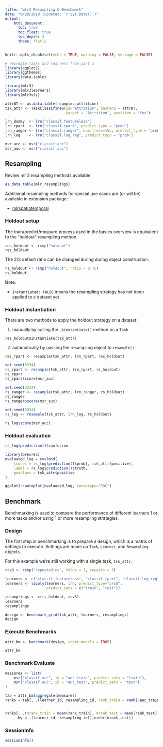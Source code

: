 ```yaml
---
title: "mlr3 Resampling & Benchmark"
date: "9/29/2019 (updated: `r Sys.Date()`)"
output: 
    html_document:
      toc: true
      toc_float: true
      toc_depth: 3
      theme: flatly
---
```


```r
knitr::opts_chunk$set(echo = TRUE, warning = FALSE, message = FALSE)
```
<style>
div.litegreen { background-color:#CEF6EC; border-radius: 5px; padding: 20px;}
</style>

```r
# recreate tasks and learners from part 1
library(ggplot2)
library(ggthemes)
library(data.table)

library(mlr3)
library(mlr3learners)
library(mlr3viz)

attrDT <- as.data.table(rsample::attrition)
tsk_attr <- TaskClassif$new(id="attrition", backend = attrDT, 
                            target = "Attrition", positive = "Yes")

lrn_dummy  <- lrn("classif.featureless")
lrn_rpart  <- lrn("classif.rpart", predict_type = "prob")
lrn_ranger <- lrn("classif.ranger", num.trees=15L, predict_type = "prob")
lrn_log    <- lrn("classif.log_reg", predict_type = "prob")

msr_acc <- msr("classif.acc")
msr_auc <- msr("classif.auc")
```

## Resampling

Review mlr3 resampling methods available.
```r
as.data.table(mlr_resamplings)
```

Additional resampling methods for special use cases are (or will be) available in extension package:

- [mlrspatiotemporal](https://github.com/mlr-org/mlr3spatiotemporal)

### Holdout setup

The train/predict/measure process used in the basics overview is equivalent to the "holdout" resampling method.

```r
res_holdout <- rsmp("holdout")
res_holdout

```

The 2/3 default ratio can be changed during during object construction:
```r
rs_holdout <- rsmp("holdout", ratio = 0.75)
rs_holdout
```

Note:

- `Instantiated: FALSE` means the resampling strategy has not been applied to a dataset yet.

### Holdout instantiation
There are two methods to apply the holdout strategy on a dataset:

1. manually by calling the `.$instantiate()` method on a `Task`

`res_holdout$instantiate(tsk_attr)`

2. automatically by passing the resampling object to `resample()`

`res_rpart <- resample(tsk_attr, lrn_rpart, res_holdout)`

```r
set.seed(3334)
rs_rpart <- resample(tsk_attr, lrn_rpart, rs_holdout)
rs_rpart
rs_rpart$score(msr_auc)
```

```r
set.seed(3334)
rs_ranger <- resample(tsk_attr, lrn_ranger, rs_holdout)
rs_ranger
rs_ranger$score(msr_auc)
```

```r
set.seed(3334)
rs_log <- resample(tsk_attr, lrn_log, rs_holdout)

rs_log$score(msr_auc)
```

### Holdout evaluation
```r
rs_log$prediction()$confusion

library(precrec)
evaluated_log = evalmod(
    scores = rs_log$prediction()$prob[, tsk_attr$positive],
    label = rs_log$prediction()$truth,
    posclass = tsk_attr$positive
)

ggplot2::autoplot(evaluated_log, curvetype="ROC")
```


## Benchmark

Benchmarking is used to compare the performance of different learners 1 or more tasks and/or using 1 or more resampling strategies.

### Design
The first step in benchmarking is to prepare a design, which is a matrix of settings to execute. Settings are made up `Task`, `Learner`, and `Resampling` objects.

For this example we're still working with a single task, `tsk_attr`.

```r
rcv3 <- rsmp("repeated_cv", folds = 3, repeats = 5)

learners <- c("classif.featureless", "classif.rpart", "classif.log_reg", "classif.ranger")
learners <- lapply(learners, lrn, predict_type="prob",
                   predict_sets = c("train", "test"))

resamplings <- c(rs_holdout, rcv3)
learners
resamplings

```


```r
design <- benchmark_grid(tsk_attr, learners, resamplings)
design

```

### Execute Benchmarks

```r
attr_bm <- benchmark(design, store_models = TRUE)
```

```r
attr_bm

```


### Benchmark Evaluate

```r
measures <- list(
    msr("classif.auc", id = "auc_train", predict_sets = "train"),
    msr("classif.auc", id = "auc_test", predict_sets = "test")
)

tab = attr_bm$aggregate(measures)
ranks = tab[, .(learner_id, resampling_id, rank_train = rank(-auc_train), rank_test = rank(-auc_test)), by = task_id]


ranks[, .(mrank_train = mean(rank_train), mrank_test = mean(rank_test)), 
      by = .(learner_id, resampling_id)][order(mrank_test)]
```



### SessionInfo
```r
sessionInfo()

```